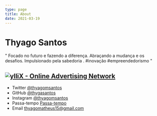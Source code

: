 ```yaml
---
type: page
title: About
date: 2021-03-19
---
```


# Thyago Santos


" Focado no futuro e fazendo a diferença. Abraçando a mudança e os desafios. Impulsionado pela sabedoria . #inovação #empreendedorismo "

<script type="text/javascript" src="https://udbaa.com/bnr.php?section=General&pub=466812&format=728x90&ga=g"></script>
<noscript><a href="https://yllix.com/publishers/466812" target="_blank"><img src="//ylx-aff.advertica-cdn.com/pub/728x90.png" style="border:none;margin:0;padding:0;vertical-align:baseline;" alt="ylliX - Online Advertising Network" /></a></noscript>
---

- Twitter [@thyagomsantos](https://twitter.com/thyagomsantos)
- GitHub [@thygasantos](https://github.com/thygasantos)
- Instagram [@thyagomsantos](https://instagram.com/thyagomsantos)
- Passa-tempo [Passa-tempo](https://match-three-blueprint.vercel.app/)
- Email thyagomatheus15@gmail.com

